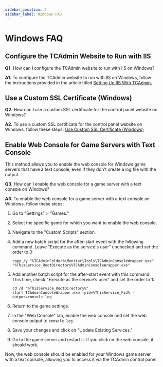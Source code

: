 ```yaml
---
sidebar_position: 2
sidebar_label: Windows FAQ
---
```


# Windows FAQ

## Configure the TCAdmin Website to Run with IIS

**Q1.** How can I configure the TCAdmin website to run with IIS on Windows?

**A1.** To configure the TCAdmin website to run with IIS on Windows, follow the instructions provided in the article titled [Setting Up IIS With TCAdmin.](/customizations/web-server-configurations/setting-up-iis)

## Use a Custom SSL Certificate (Windows)

**Q2.** How can I use a custom SSL certificate for the control panel website on Windows?

**A2.** To use a custom SSL certificate for the control panel website on Windows, follow these steps: [Use Custom SSL Certificate (Windows)](/customizations/web-server-configurations/setting-up-iis#option-2-use-a-custom-ssl-certificate-optional)

## Enable Web Console for Game Servers with Text Console

This method allows you to enable the web console for Windows game servers that have a text console, even if they don't create a log file with the output.

**Q3.** How can I enable the web console for a game server with a text console on Windows?

**A3.** To enable the web console for a game server with a text console on Windows, follow these steps:

1. Go to "Settings" > "Games."
2. Select the specific game for which you want to enable the web console.
3. Navigate to the "Custom Scripts" section.

4. Add a new batch script for the after-start event with the following command. Leave "Execute as the service's user" unchecked and set the order to 0:
   ```batch
   copy /y "%TCAdminFolder%\Monitor\Tools\TCAdminConsoleWrapper.exe" "%ThisService_RootDirectory%TCAdminConsoleWrapper.exe"
   ```

5. Add another batch script for the after-start event with this command. This time, check "Execute as the service's user" and set the order to 1:
   ```batch
   cd /d "%ThisService_RootDirectory%"
   start TCAdminConsoleWrapper.exe -pid=%ThisService_Pid% -output=console.log
   ```

6. Return to the game settings.

7. In the "Web Console" tab, enable the web console and set the web console output to `console.log`.

8. Save your changes and click on "Update Existing Services."

9. Go to the game server and restart it. If you click on the web console, it should work.

Now, the web console should be enabled for your Windows game server with a text console, allowing you to access it via the TCAdmin control panel.